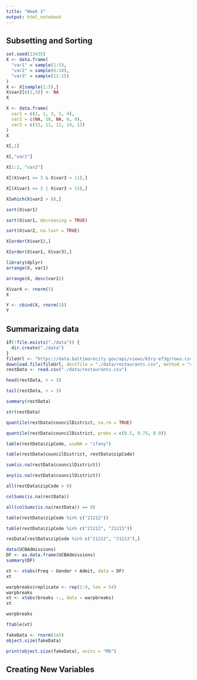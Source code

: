 ```yaml
---
title: "Week 3"
output: html_notebook
---
```



## Subsetting and Sorting

```r
set.seed(13435)
X <- data.frame(
  "var1" = sample(1:5),
  "var2" = sample(6:10),
  "var3" = sample(11:15)
)
X <- X[sample(1:5),]
X$var2[c(1,3)] <- NA
X
```


```r
X <- data.frame(
  var1 = c(2, 1, 3, 5, 4),
  var2 = c(NA, 10, NA, 6, 9),
  var3 = c(15, 11, 12, 14, 13)
)
X
```


```r
X[,1]
```


```r
X[,"var1"]
```


```r
X[1:2, "var2"]
```


```r
X[(X$var1 <= 3 & X$var3 > 11),]
```

```r
X[(X$var1 <= 3 | X$var3 > 15),]
```


```r
X[which(X$var2 > 8),]
```

```r
sort(X$var1)
```


```r
sort(X$var1, decreasing = TRUE)
```


```r
sort(X$var2, na.last = TRUE)
```



```r
X[order(X$var1),]
```


```r
X[order(X$var1, X$var3),]
```


```r
library(dplyr)
arrange(X, var1)
```

```r
arrange(X, desc(var1))
```

```r
X$var4 <- rnorm(5)
X
```

```r
Y <- cbind(X, rnorm(5))
Y
```




## Summarizaing data

```r
if(!file.exists("./data")) {
  dir.create("./data")
}
fileUrl <- "https://data.baltimorecity.gov/api/views/k5ry-ef3g/rows.csv?accessType=DOWNLOAD"
download.file(fileUrl, destfile = "./data/restaurants.csv", method = "curl")
restData <- read.csv("./data/restaurants.csv")
```


```r
head(restData, n = 3)
```


```r
tail(restData, n = 3)
```


```r
summary(restData)
```


```r
str(restData)
```


```r
quantile(restData$councilDistrict, na.rm = TRUE)
```


```r
quantile(restData$councilDistrict, probs = c(0.5, 0.75, 0.9))
```


```r
table(restData$zipCode, useNA = "ifany")
```


```r
table(restData$councilDistrict, restData$zipCode)
```


```r
sum(is.na(restData$councilDistrict))
```


```r
any(is.na(restData$councilDistrict))
```


```r
all(restData$zipCode > 0)
```

```r
colSums(is.na(restData))
```


```r
all(colSums(is.na(restData)) == 0)
```


```r
table(restData$zipCode %in% c("21212"))
```

```r
table(restData$zipCode %in% c("21212", "21213"))
```

```r
resData[restData$zipCode %in% c("21212", "21213"),]
```


```r
data(UCBAdmissions)
DF <- as.data.frame(UCBAdmissions)
summary(DF)
```


```r
xt <- xtabs(Freq ~ Gender + Admit, data = DF)
xt
```


```r
warpbreaks$replicate <- rep(1:9, len = 54)
warpbreaks
xt <- xtabs(breaks ~., data = warpbreaks)
xt
```

```r
warpbreaks
```


```r
ftable(xt)
```



```r
fakeData <- rnorm(1e5)
object.size(fakeData)
```

```r
print(object.size(fakeData), units = "Mb")
```



## Creating New Variables


```r

```

